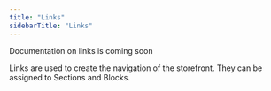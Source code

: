 ```yaml
---
title: "Links"
sidebarTitle: "Links"
---
```


<Warning>Documentation on links is coming soon</Warning>

Links are used to create the navigation of the storefront. They can be assigned to Sections and Blocks.
